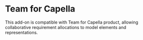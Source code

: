 = Team for Capella =
This add-on is compatible with Team for Capella product, allowing collaborative requirement allocations to model elements and representations.
